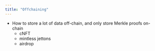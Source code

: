 ```yaml
---
title: "Offchaining"
---
```


- How to store a lot of data off-chain, and only store Merkle proofs on-chain
    - cNFT
    - mintless jettons
    - airdrop